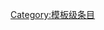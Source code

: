 {{catmore1|[[Wikipedia:篮球专题|Wikipedia:篮球专题]]}}
{{Articles by Quality|topic=篮球|project=篮球|format=TOC}}
{{emptycat}}

[[Category:模板级条目|Category:模板级条目]]